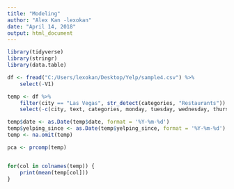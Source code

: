 ```yaml
---
title: "Modeling"
author: "Alex Kan -lexokan"
date: "April 14, 2018"
output: html_document
---
```


```r
library(tidyverse)
library(stringr)
library(data.table)
```

```r
df <- fread("C:/Users/lexokan/Desktop/Yelp/sample4.csv") %>% 
    select(-V1)
```

```r
temp <- df %>% 
    filter(city == "Las Vegas", str_detect(categories, "Restaurants")) %>% 
    select(-c(city, text, categories, monday, tuesday, wednesday, thursday, friday, saturday, sunday))

temp$date <- as.Date(temp$date, format = '%Y-%m-%d')
temp$yelping_since <- as.Date(temp$yelping_since, format = '%Y-%m-%d')
temp <- na.omit(temp)

pca <- prcomp(temp)


for(col in colnames(temp)) {
    print(mean(temp[col]))
}

```

